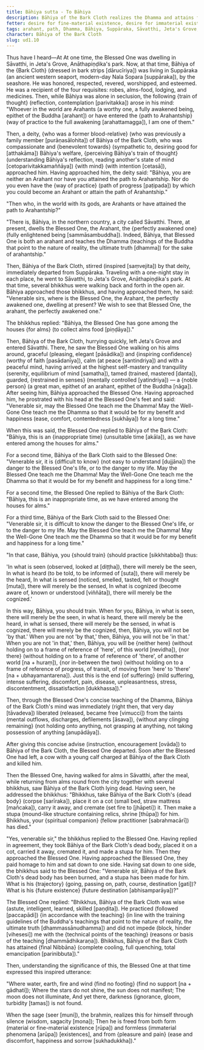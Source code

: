 ```yaml
---
title: Bāhiya sutta - To Bāhiya
description: Bāhiya of the Bark Cloth realizes the Dhamma and attains final Nibbāna immediately after receiving a concise teaching from the Buddha.
fetter: desire for fine-material existence, desire for immaterial existence, conceit, restlessness, ignorance
tags: arahant, path, Dhamma, Bāhiya, Suppāraka, Sāvatthi, Jeta's Grove, Anāthapiṇḍika's park, alms, death, cremation, stupa, final Nibbāna, seen, heard, sensed, cognized, ud, ud1
character: Bāhiya of the Bark Cloth
slug: ud1.10
---
```


Thus have I heard—At At one time, the Blessed One was dwelling in Sāvatthi, in Jeta's Grove, Anāthapiṇḍika's park. Now, at that time, Bāhiya of the \{Bark Cloth} (dressed in bark strips [dārucīriya]) was living in Suppāraka (an ancient western seaport, modern-day Nala Sopara [suppāraka]), by the seashore. He was honored, respected, revered, worshipped, and esteemed. He was a recipient of the four requisites: robes, alms-food, lodging, and medicines. Then, while Bāhiya was alone in seclusion, the following \{train of thought} (reflection, contemplation [parivitakka]) arose in his mind: "Whoever in the world are Arahants (a worthy one, a fully awakened being, epithet of the Buddha [arahant]) or have entered the \{path to Arahantship} (way of practice to the full awakening [arahattamagga]), I am one of them."

Then, a deity, \{who was a former blood-relative} (who was previously a family member [purāṇasālohita]) of Bāhiya of the Bark Cloth, who was compassionate and \{benevolent towards} (sympathetic to, desiring good for [atthakāma]) Bāhiya's welfare, \{perceiving Bāhiya's train of thought} (understanding Bāhiya's reflection, reading another's state of mind [cetoparivitakkamaññāya]) \{with mind} (with intention [cetasā]), approached him. Having approached him, the deity said: "Bāhiya, you are neither an Arahant nor have you attained the path to Arahantship. Nor do you even have the \{way of practice} (path of progress [paṭipada]) by which you could become an Arahant or attain the path of Arahantship."

"Then who, in the world with its gods, are Arahants or have attained the path to Arahantship?"

"There is, Bāhiya, in the northern country, a city called Sāvatthi. There, at present, dwells the Blessed One, the Arahant, the \{perfectly awakened one} (fully enlightened being [sammāsambuddha]). Indeed, Bāhiya, that Blessed One is both an arahant and teaches the Dhamma (teachings of the Buddha that point to the nature of reality, the ultimate truth [dhamma]) for the sake of arahantship."

Then, Bāhiya of the Bark Cloth, stirred (inspired [saṃvejita]) by that deity, immediately departed from Suppāraka. Traveling with a one-night stay in each place, he went to Sāvatthi, to Jeta's Grove, Anāthapiṇḍika's park. At that time, several bhikkhus were walking back and forth in the open air. Bāhiya approached those bhikkhus, and having approached them, he said: "Venerable sirs, where is the Blessed One, the Arahant, the perfectly awakened one, dwelling at present? We wish to see that Blessed One, the arahant, the perfectly awakened one."

The bhikkhus replied: "Bāhiya, the Blessed One has gone among the houses \{for alms} (to collect alms food [piṇḍāya])."

Then, Bāhiya of the Bark Cloth, hurrying quickly, left Jeta's Grove and entered Sāvatthi. There, he saw the Blessed One walking on his alms around, graceful (pleasing, elegant [pāsādika]) and \{inspiring confidence} (worthy of faith [pasādanīya]), calm (at peace [santindriya]) and with a peaceful mind, having arrived at the highest self-mastery and tranquility (serenity, equilibrium of mind [samatha]), tamed (trained, mastered [danta]), guarded, \{restrained in senses} (mentally controlled [yatindriya]) — a \{noble person} (a great man, epithet of an arahant, epithet of the Buddha [nāga]). After seeing him, Bāhiya approached the Blessed One. Having approached him, he prostrated with his head at the Blessed One's feet and said: "Venerable sir, may the Blessed One teach me the Dhamma! May the Well-Gone One teach me the Dhamma so that it would be for my benefit and happiness (ease, comfort, contentedness [sukhāya]) for a long time."

When this was said, the Blessed One replied to Bāhiya of the Bark Cloth: "Bāhiya, this is an \{inappropriate time} (unsuitable time [akāla]), as we have entered among the houses for alms."

For a second time, Bāhiya of the Bark Cloth said to the Blessed One: "Venerable sir, it is \{difficult to know} (not easy to understand [dujjāna]) the danger to the Blessed One's life, or to the danger to my life. May the Blessed One teach me the Dhamma! May the Well-Gone One teach me the Dhamma so that it would be for my benefit and happiness for a long time."

For a second time, the Blessed One replied to Bāhiya of the Bark Cloth: "Bāhiya, this is an inappropriate time, as we have entered among the houses for alms."

For a third time, Bāhiya of the Bark Cloth said to the Blessed One: "Venerable sir, it is difficult to know the danger to the Blessed One's life, or to the danger to my life. May the Blessed One teach me the Dhamma! May the Well-Gone One teach me the Dhamma so that it would be for my benefit and happiness for a long time."

"In that case, Bāhiya, you \{should train} (should practice [sikkhitabba]) thus:

'In what is seen (observed, looked at [diṭṭha]), there will merely be the seen,
In what is heard (to be told, to be informed of [suta]), there will merely be the heard,
In what is sensed (noticed, smelled, tasted, felt or thought [muta]), there will merely be the sensed,
In what is cognized (become aware of, known or understood [viññāta]), there will merely be the cognized.'

In this way, Bāhiya, you should train. When for you, Bāhiya, in what is seen, there will merely be the seen, in what is heard, there will merely be the heard, in what is sensed, there will merely be the sensed, in what is cognized, there will merely be the cognized, then, Bāhiya, you will not be 'by that.' When you are not 'by that,' then, Bāhiya, you will not be 'in that.' When you are not 'in that,' then, Bāhiya, you will be \{neither here} (without holding on to a frame of reference of 'here', of this world [nevidha]), \{nor there} (without holding on to a frame of reference of 'there', of another world [na + huraṃ]), \{nor in-between the two} (without holding on to a frame of reference of progress, of transit, of moving from 'here' to 'there' [na + ubhayamantarena]). Just this is the end \{of suffering} (mild suffering, intense suffering, discomfort, pain, disease, unpleasantness, stress, discontentment, dissatisfaction [dukkhassa])."

Then, through the Blessed One's concise teaching of the Dhamma, Bāhiya of the Bark Cloth's mind was immediately (right then, that very day [tāvadeva]) liberated (released, became free [vimucci]) from the taints (mental outflows, discharges, defilements [āsava]), \{without any clinging remaining} (not holding onto anything, not grasping at anything, not taking possession of anything [anupādāya]).

After giving this concise advise (instruction, encouragement [ovāda]) to Bāhiya of the Bark Cloth, the Blessed One departed. Soon after the Blessed One had left, a cow with a young calf charged at Bāhiya of the Bark Cloth and killed him.

Then the Blessed One, having walked for alms in Sāvatthi, after the meal, while returning from alms round from the city together with several bhikkhus, saw Bāhiya of the Bark Cloth lying dead. Having seen, he addressed the bhikkhus: "Bhikkhus, take Bāhiya of the Bark Cloth's \{dead body} (corpse [sarīraka]), place it on a cot (small bed, straw mattress [mañcaka]), carry it away, and cremate (set fire to [jhāpeti]) it. Then make a stupa (mound-like structure containing relics, shrine [thūpa]) for him. Bhikkhus, your \{spiritual companion} (fellow practitioner [sabrahmacārī]) has died."

"Yes, venerable sir," the bhikkhus replied to the Blessed One. Having replied in agreement, they took Bāhiya of the Bark Cloth's dead body, placed it on a cot, carried it away, cremated it, and made a stupa for him. Then they approached the Blessed One. Having approached the Blessed One, they paid homage to him and sat down to one side. Having sat down to one side, the bhikkhus said to the Blessed One: "Venerable sir, Bāhiya of the Bark Cloth's dead body has been burned, and a stupa has been made for him. What is his \{trajectory} (going, passing on, path, course, destination [gati])? What is his \{future existence} (future destination [abhisamparāya])?"

The Blessed One replied: "Bhikkhus, Bāhiya of the Bark Cloth was wise (astute, intelligent, learned, skilled [paṇḍita]). He practiced (followed [paccapādi]) \{in accordance with the teaching} (in line with the training guidelines of the Buddha's teachings that point to the nature of reality, the ultimate truth [dhammassānudhamma]) and did not impede (block, hinder [vihesesi]) me with the \{technical points of the teaching} (reasons or basis of the teaching [dhammādhikaraṇa]). Bhikkhus, Bāhiya of the Bark Cloth has attained \{final Nibbāna} (complete cooling, full quenching, total emancipation [parinibbuta])."

Then, understanding the significance of this, the Blessed One at that time expressed this inspired utterance:

"Where water, earth,
fire and wind \{find no footing} (find no support [na + gādhati]);
Where the stars do not shine,
the sun does not manifest;
The moon does not illuminate,
And yet there, darkness (ignorance, gloom, turbidity [tamas]) is not found.

When the sage (seer [muni]), the brahmin,
realizes this for himself through silence (wisdom, sagacity [mona]);
Then he is freed from both form (material or fine-material existence [rūpa]) and formless (immaterial phenomena [arūpa]) [existences],
and from \{pleasure and pain} (ease and discomfort, happiness and sorrow [sukhadukkha])."